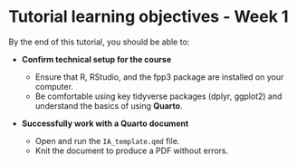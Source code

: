 # Tutorial learning objectives - Week 1

By the end of this tutorial, you should be able to:

-   **Confirm technical setup for the course**

    -   Ensure that R, RStudio, and the fpp3 package are installed on your computer.
    -   Be comfortable using key tidyverse packages (dplyr, ggplot2) and understand the basics of using **Quarto**.

-   **Successfully work with a Quarto document**

    -   Open and run the `IA_template.qmd` file.
    -   Knit the document to produce a PDF without errors.
